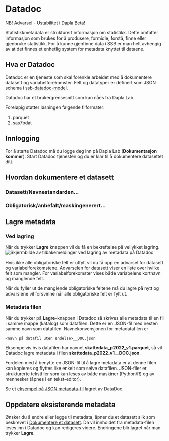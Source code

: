 # Datadoc

::: {.callout-warning}
NB! Advarsel - Ustabilitet i Dapla Beta!
:::

Statistikkmetadata er strukturert informasjon om statistikk. Dette omfatter informasjon som brukes for å produsere, formidle, forstå, finne 
eller gjenbruke statistikk. For å kunne gjenfinne data i SSB er man helt avhengig av at det finnes et enhetlig system for metadata knyttet til dataene. 

## Hva er Datadoc

Datadoc er en tjeneste som skal forenkle arbeidet med å dokumentere datasett og variabelforekomster.
Felt og datatyper er definert som JSON schema i [ssb-datadoc-model](https://github.com/statisticsnorway/ssb-datadoc-model).

Datadoc har et brukergrensesnitt som kan nåes fra Dapla Lab.

Foreløpig støtter løsningen følgende filformater:

1. parquet
2. sas7bdat


## Innlogging

For å starte Datadoc må du logge deg inn på Dapla Lab (**Dokumentasjon kommer**).
Start Datadoc tjenesten og du er klar til å dokumentere datasettet ditt.

## Hvordan dokumentere et datasett

### Datasett/Navnestandarden...

### Obligatorisk/anbefalt/maskingenerert...

## Lagre metadata

### Ved lagring

Når du trykker **Lagre** knappen vil du få en bekreftelse på vellykket lagring. 
![Lagre Datadoc](../images/dapla-metadata-datadoc-lagre.png){alt="Skjermbilde av tilbakemeldinger ved lagring av metadata på Datadoc"}

Hvis ikke alle obligatoriske felt er utfylt vil du få opp en advarsel for datasett og variabelforekomstene.
Advarselen for datasett viser en liste over hvilke felt som mangler. For variabelforekomster vises både variabelens kortnavn og manglende felt.

Når du fyller ut de manglende obligatoriske feltene må du lagre på nytt og advarslene vil forsvinne når alle obligatoriske felt er fylt ut.

### Metadata filen

Når du trykker på **Lagre**-knappen i Datadoc så skrives alle metadata til en fil i samme mappe (katalog) som datafilen. Dette er en JSON-fil med nesten samme navn som datafilen. Navnekonvensjonen for metadatafilen er 

`<navn på datafil uten endelse>__DOC.json`

Eksempelvis hvis datafilen har navnet **skattedata_p2022_v1.parquet**, så vil Datadoc lagre metadata i filen <b>skattedata_p2022_v1__DOC.json</b>.

Fordelen med å benytte en JSON-fil til å lagre metadata er at denne filen kan kopieres og flyttes like enkelt som selve datafilen. JSON-filer er strukturerte tekstfiler som kan leses av både maskiner (Python/R) og av mennesker (åpnes i en tekst-editor).

Se et [eksempel på JSON metadata-fil](https://github.com/statisticsnorway/datadoc/blob/master/tests/resources/klargjorte_data/person_testdata_p2021-12-31_p2021-12-31_v1__DOC.json) lagret av DataDoc.



## Oppdatere eksisterende metadata

Ønsker du å endre eller legge til metadata, åpner du et datasett slik som beskrevet i [Dokumentere et datasett](./datadoc.qmd#hvordan-dokumentere-et-datasett). 
Da vil innholdet fra metadata-filen leses inn i Datadoc og kan redigeres videre. Endringene blir lagret når man trykker **Lagre**.